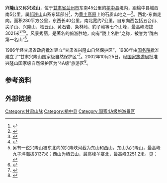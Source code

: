 {{coord|35|50|N|104|05|E|type:mountain|display=title}}

'''兴隆山'''又称'''兴龙山'''，位于[[甘肃省|甘肃省]][[兰州市|兰州市]]东南45公里的[[榆中县|榆中县]]境内，距榆中县城西南5公里。属[[祁连山|祁连山]]山系东延部分<ref>{{cite web | language = zh-cn | publisher = 中华网 | title = 兴隆山国家级自然保护区 | url = http://www.china.com.cn/aboutchina/zhuanti/ysdw/2008-12/05/content_16905309.htm | date = 2008-12-05 | accessdate = 2011-09-16 | archive-date = 2020-04-07 | archive-url = https://web.archive.org/web/20200407065816/http://www.china.com.cn/aboutchina/zhuanti/ysdw/2008-12/05/content_16905309.htm | dead-url = no }}</ref>，为[[黄土高原|黄土高原]]上的石质山地之一<ref name="multiple">{{cite web | language = zh-cn | publisher = 腾讯科技 | title =兴隆山| url =http://news.qq.com/a/20050822/000710.htm| date = 2005-08-22 | accessdate = 2011-09-16 }}</ref>。西北-东南走向。面积280平方公里，东西长40公里，南北宽约7公里。自东向西包括五台山、尖子山、兴隆山、栖云山、黄石岩、条林岭、豹子岭等七个山峰，最高峰海拔3021米<ref>{{cite book zh |author=辞海编纂委员会 |title=《辞海》（1999年版） |format=M |edition=1 |location=上海 |publisher=上海辞书出版社 |date=2000 |pages= |id= ISBN 7-5326-0630-9}}</ref><ref name="multiple">{{cite web | language = zh-cn | publisher = 腾讯科技 | title =兴隆山| url =http://news.qq.com/a/20050822/000710.htm| date = 2005-08-22 | accessdate = 2011-09-16 }}</ref><ref>另有一说兴隆山被东北向的兴隆峡河截为东山和西山，东山为兴隆山，最高峰九子坪海拔3137米；西山为栖云山，最高峰羊寨北，最高峰3251.2米。见：{{cite web | language = zh-cn | publisher = 每日甘肃 | title = 兴隆山：松柏参天清冷幽静 夏日避暑休闲的好去处（图） | url = http://gansu.gansudaily.com.cn/system/2010/07/30/011638755.shtml | date = 2010-07-30 | accessdate = 2011-09-16 | archive-date = 2020-11-24 | archive-url = https://web.archive.org/web/20201124183838/http://gansu.gansudaily.com.cn/system/2010/07/30/011638755.shtml | dead-url = no }}</ref>。风景秀丽，是著名的旅游胜地，向有“陇上名胜”之称，被誉为“陇右第一名山”<ref>{{cite web | language = zh-cn | publisher = 甘肃网 | title = 兴隆山四季（图） | url = http://www.gscn.com.cn/pub/special/2010zt/mtkyz/yzpic/2010/07/28/1280303389245.html | date = 2010-07-28 | accessdate = 2011-09-16 | deadurl = yes | archiveurl = https://web.archive.org/web/20120625181019/http://www.gscn.com.cn/pub/special/2010zt/mtkyz/yzpic/2010/07/28/1280303389245.html | archivedate = 2012-06-25 }}</ref>。

1986年经甘肃省政府批准建立“甘肃省兴隆山自然保护区”，1988年由[[中华人民共和国国务院|国务院]]批准建立了“甘肃兴隆山国家级自然保护区”<ref>{{cite web | language = zh-cn | publisher = 甘肃日报 | title = 访兴隆山国家级自然保护区管理局 | url = http://gsrb.gansudaily.com.cn/system/2007/08/15/010441497.shtml | date = 2007-08-15 | accessdate = 2011-09-16 | archive-date = 2020-11-24 | archive-url = https://web.archive.org/web/20201124183851/http://gsrb.gansudaily.com.cn/system/2007/08/15/010441497.shtml | dead-url = no }}</ref>。2002年10月25日，经[[国家旅游局|国家旅游局]]批准兴隆山国家级自然保护区为“4A级”旅游区<ref>{{cite web | language = zh-cn | publisher = 今日甘肃 | title = 兴隆山荣膺国家４Ａ级旅游景区　 | url = http://www.gansudaily.com.cn/20030506/3/2003506A00902006.htm | date = 2003-05-06 | accessdate = 2011-09-16 | archive-date = 2016-03-04 | archive-url = https://web.archive.org/web/20160304135535/http://www.gansudaily.com.cn/20030506/3/2003506A00902006.htm | dead-url = no }}</ref>。 

==参考资料==
{{reflist}}
==外部链接==

{{中华人民共和国国家级自然保护区}}
[[Category:甘肃山脉|Category:甘肃山脉]]
[[Category:榆中县|Category:榆中县]]
[[Category:国家4A级旅游景区|Category:国家4A级旅游景区]]